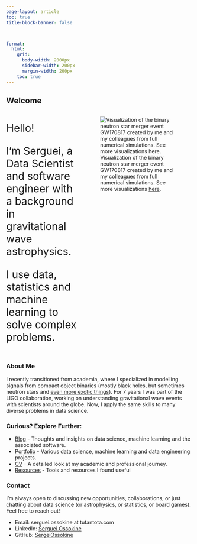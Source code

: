 ```yaml
---
page-layout: article
toc: true
title-block-banner: false



format:
  html:
    grid:
      body-width: 2000px
      sidebar-width: 200px
      margin-width: 200px
    toc: true
---
```



## Welcome

::: columns
::: {.column width="40%"}
<div style="font-size: 28px">
Hello!

I'm Serguei, a Data Scientist and software engineer with a background in gravitational wave astrophysics.

I use data, statistics and machine learning to solve complex problems.
</div>

:::

::: {.column width="60%"}
![Visualization of the binary neutron star merger event GW170817 created by me and my colleagues from full numerical simulations. See more visualizations [here](https://www.aei.mpg.de/145347/gravitational-waves).](./images/bns.png)

:::
:::



### About Me

I recently transitioned from academia, where I specialized in modelling signals from compact object binaries (mostly black holes, but sometimes neutron stars and [even more exotic things](https://arxiv.org/pdf/1807.06959)). For 7 years I was part of the LIGO collaboration, working on understanding gravitational wave events with scientists around the globe. Now, I apply the same skills to many diverse problems in data science.

### Curious? Explore Further:

- [Blog](/blog.html) - Thoughts and insights on data science, machine learning and the associated software.
- [Portfolio](/portfolio.html) - Various data science, machine learning and data engineering projects.
- [CV](/cv.html) - A detailed look at my academic and professional journey.
- [Resources](/resources.html) - Tools and resources I found useful


### Contact

I'm always open to discussing new opportunities, collaborations, or just chatting about data science (or astrophysics, or statistics, or board games). Feel free to reach out!

- Email: serguei.ossokine at tutantota.com
- LinkedIn: [Serguei Ossokine](www.linkedin.com/in/serguei-ossokine)
- GitHub: [SergeiOssokine](https://github.com/SergeiOssokine)
